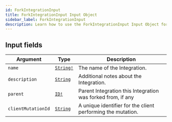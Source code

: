 ```yaml
---
id: ForkIntegrationInput
title: ForkIntegrationInput Input Object
sidebar_label: ForkIntegrationInput
description: Learn how to use the ForkIntegrationInput Input Object for 's API.
---
```


## Input fields

| Argument           | Type                                      | Description                                                 |
| ------------------ | ----------------------------------------- | ----------------------------------------------------------- |
| `name`             | [`String!`](api/schema/scalar/String.mdx) | The name of the Integration.                                |
| `description`      | [`String`](api/schema/scalar/String.mdx)  | Additional notes about the Integration.                     |
| `parent`           | [`ID!`](api/schema/scalar/ID.mdx)         | Parent Integration this Integration was forked from, if any |
| `clientMutationId` | [`String`](api/schema/scalar/String.mdx)  | A unique identifier for the client performing the mutation. |
